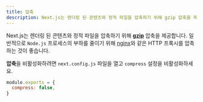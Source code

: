 ```yaml
---
title: 압축
description: Next.js는 렌더링 된 콘텐츠와 정적 파일을 압축하기 위해 gzip 압축을 제공하며, 서버를 대상으로만 작동합니다. 여기서 자세히 알아보세요.
---
```


Next.js는 렌더링 된 콘텐츠와 정적 파일을 압축하기 위해 [**gzip**](https://tools.ietf.org/html/rfc6713#section-3) 압축을 제공합니다. 일반적으로 `Node.js` 프로세스의 부하를 줄이기 위해 [nginx](https://www.nginx.com/)와 같은 HTTP 프록시를 압축하는 것이 좋습니다.

**압축**을 비활성화하려면 `next.config.js` 파일을 열고 `compress` 설정을 비활성화하세요.

```js filename="next.config.js"
module.exports = {
  compress: false,
}
```
